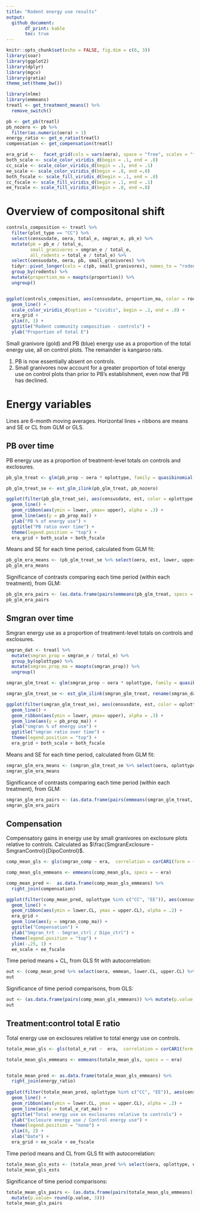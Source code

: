 ```yaml
---
title: "Rodent energy use results"
output:
  github_document:
       df_print: kable
       toc: true
---
```


```r
knitr::opts_chunk$set(echo = FALSE, fig.dim = c(6, 3))
library(soar)
library(ggplot2)
library(dplyr)
library(mgcv)
library(gratia)
theme_set(theme_bw())

library(nlme)
library(emmeans)
treatl <- get_treatment_means() %>%
  remove_switch()

pb <- get_pb(treatl)
pb_nozero <- pb %>%
  filter(as.numeric(oera) > 1)
energy_ratio <- get_e_ratio(treatl)
compensation <- get_compensation(treatl)

era_grid <-   facet_grid(cols = vars(oera), space = "free", scales = "free_x")
both_scale <- scale_color_viridis_d(begin = .1, end = .8)
cc_scale <- scale_color_viridis_d(begin = .1, end = .1)
ee_scale <- scale_color_viridis_d(begin = .8, end =.8)
both_fscale <- scale_fill_viridis_d(begin = .1, end = .8)
cc_fscale <- scale_fill_viridis_d(begin = .1, end = .1)
ee_fscale <- scale_fill_viridis_d(begin = .8, end =.8)


```


# Overview of compositonal shift

```r

controls_composition <- treatl %>%
  filter(plot_type == "CC") %>%
  select(censusdate, oera, total_e, smgran_e, pb_e) %>%
  mutate(pb = pb_e / total_e,
         small_granivores = smgran_e / total_e,
         all_rodents = total_e / total_e) %>%
  select(censusdate, oera, pb, small_granivores) %>%
  tidyr::pivot_longer(cols = c(pb, small_granivores), names_to = "rodents", values_to = "proportion") %>% 
  group_by(rodents) %>%
  mutate(proportion_ma = maopts(proportion)) %>%
  ungroup()


ggplot(controls_composition, aes(censusdate, proportion_ma, color = rodents)) +
  geom_line() +
  scale_color_viridis_d(option = "cividis", begin = .2, end = .8) +
  era_grid +
  ylim(0, 1) +
  ggtitle("Rodent community composition - controls") +
  ylab("Proportion of total E")
```


Small granivore (gold) and PB (blue) energy use as a proportion of the total energy use, all on control plots. The remainder is kangaroo rats.

1. PB is now essentially absent on controls.
1. Small granivores now account for a greater proportion of total energy use on control plots than prior to PB's establishment, even now that PB has declined.


# Energy variables

Lines are 6-month moving averages. Horizontal lines + ribbons are means and SE or CL from GLM or GLS.

## PB over time


PB energy use as a proportion of treatment-level totals on controls and exclosures.

```r


pb_glm_treat <- glm(pb_prop ~ oera * oplottype, family = quasibinomial(), data= pb_nozero)

pb_glm_treat_se <- est_glm_ilink(pb_glm_treat, pb_nozero)

ggplot(filter(pb_glm_treat_se), aes(censusdate, est, color = oplottype, fill = oplottype)) +
  geom_line() +
  geom_ribbon(aes(ymin = lower, ymax= upper), alpha = .3) +
  geom_line(aes(y = pb_prop_ma)) +
  ylab("PB % of energy use") +
  ggtitle("PB ratio over time") +
  theme(legend.position = "top") +
  era_grid + both_scale + both_fscale
```


Means and SE for each time period, calculated from GLM fit:

```r
pb_glm_era_means <- (pb_glm_treat_se %>% select(oera, est, lower, upper, oplottype) %>% distinct())
pb_glm_era_means
```


Significance of contrasts comparing each time period (within each treatment), from GLM:

```r

pb_glm_era_pairs <- (as.data.frame(pairs(emmeans(pb_glm_treat, specs = ~ oera | oplottype))) %>% select(contrast, oplottype, p.value))
pb_glm_era_pairs

```



## Smgran over time


Smgran energy use as a proportion of treatment-level totals on controls and exclosures.

```r

smgran_dat <- treatl %>%
  mutate(smgran_prop = smgran_e / total_e) %>%
  group_by(oplottype) %>%
  mutate(smgran_prop_ma = maopts(smgran_prop)) %>%
  ungroup() 

smgran_glm_treat <- glm(smgran_prop ~ oera * oplottype, family = quasibinomial(), data= smgran_dat)

smgran_glm_treat_se <- est_glm_ilink(smgran_glm_treat, rename(smgran_dat, pb_prop_ma = smgran_prop_ma))

ggplot(filter(smgran_glm_treat_se), aes(censusdate, est, color = oplottype, fill = oplottype)) +
  geom_line() +
  geom_ribbon(aes(ymin = lower, ymax= upper), alpha = .3) +
  geom_line(aes(y = pb_prop_ma)) +
  ylab("smgran % of energy use") +
  ggtitle("smgran ratio over time") +
  theme(legend.position = "top") +
  era_grid + both_scale + both_fscale
```


Means and SE for each time period, calculated from GLM fit:

```r
smgran_glm_era_means <- (smgran_glm_treat_se %>% select(oera, oplottype, est, lower, upper) %>% distinct())
smgran_glm_era_means
```


Significance of contrasts comparing each time period (within each treatment), from GLM:

```r

smgran_glm_era_pairs <- (as.data.frame(pairs(emmeans(smgran_glm_treat, specs = ~ oera | oplottype))) %>% select(contrast, oplottype, p.value))
smgran_glm_era_pairs

```



## Compensation


Compensatory gains in energy use by small granivores on exclosure plots relative to controls. Calculated as $\frac{SmgranExclosure - SmgranControl}{DipoControl}$. 

```r


comp_mean_gls <- gls(smgran_comp ~ era,  correlation = corCAR1(form = ~ period), data = compensation)

comp_mean_gls_emmeans <- emmeans(comp_mean_gls, specs = ~ era)

comp_mean_pred <-  as.data.frame(comp_mean_gls_emmeans) %>%
  right_join(compensation)

ggplot(filter(comp_mean_pred, oplottype %in% c("CC", "EE")), aes(censusdate, emmean, color = oplottype, fill = oplottype)) +
  geom_line() +
  geom_ribbon(aes(ymin = lower.CL, ymax = upper.CL), alpha = .2) +
  era_grid +
  geom_line(aes(y = smgran_comp_ma)) +
  ggtitle("Compensation") +
  ylab("Smgran_trt - Smgran_ctrl / Dipo_ctrl") +
  theme(legend.position = "top") +
  ylim(-.25, 1) +
  ee_scale + ee_fscale
```


Time period means + CL, from GLS fit with autocorrelation:

```r
out <- (comp_mean_pred %>% select(oera, emmean, lower.CL, upper.CL) %>% distinct())
out 

```


Significance of time period comparisons, from GLS:

```r

out <- (as.data.frame(pairs(comp_mean_gls_emmeans)) %>% mutate(p.value = round(p.value, 3)))
out
```

## Treatment:control total E ratio

Total energy use on exclosures relative to total energy use on controls.

```r

totale_mean_gls <- gls(total_e_rat ~  era,  correlation = corCAR1(form = ~ period), data = energy_ratio)

totale_mean_gls_emmeans <- emmeans(totale_mean_gls, specs = ~ era)


totale_mean_pred <- as.data.frame(totale_mean_gls_emmeans) %>%
  right_join(energy_ratio)
  
ggplot(filter(totale_mean_pred, oplottype %in% c("CC", "EE")), aes(censusdate, emmean, color = oplottype, fill = oplottype)) +
  geom_line() +
  geom_ribbon(aes(ymin = lower.CL, ymax = upper.CL), alpha = .2) +
  geom_line(aes(y = total_e_rat_ma)) +
  ggtitle("Total energy use on exclosures relative to controls") +
  ylab("Exclosure energy use / Control energy use") +
  theme(legend.position = "none") +
  ylim(0, 2) +
  xlab("Date") +
  era_grid + ee_scale + ee_fscale
```


Time period means and CL from GLS fit with autocorrelation:


```r
totale_mean_gls_ests <- (totale_mean_pred %>% select(oera, oplottype, emmean, lower.CL, upper.CL) %>% distinct())
totale_mean_gls_ests
```

Significance of time period comparisons:

```r

totale_mean_gls_pairs <- (as.data.frame(pairs(totale_mean_gls_emmeans)) %>% select(contrast, p.value) %>%
  mutate(p.value= round(p.value, 3)))
totale_mean_gls_pairs
```
